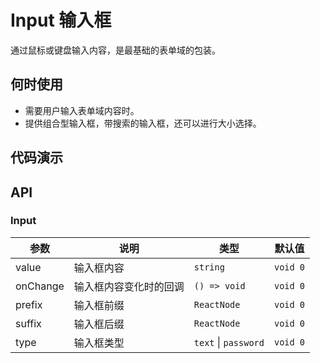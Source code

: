 
# Input 输入框

通过鼠标或键盘输入内容，是最基础的表单域的包装。

## 何时使用

- 需要用户输入表单域内容时。
- 提供组合型输入框，带搜索的输入框，还可以进行大小选择。

## 代码演示

<Usage src='/components/input/basic.tsx' title='基本' description='最简单的用法。' />
<Usage src='/components/input/addon-all.tsx' title='前缀和后缀' description='在输入框上添加前缀或后缀图标。' />
<Usage src='/components/input/password.tsx' title='密码框' description='密码框。' />

## API

### Input

| 参数     | 说明                   | 类型                 | 默认值   |
| -------- | ---------------------- | -------------------- | -------- |
| value    | 输入框内容             | `string`             | `void 0` |
| onChange | 输入框内容变化时的回调 | `() => void`         | `void 0` |
| prefix   | 输入框前缀             | `ReactNode`          | `void 0` |
| suffix   | 输入框后缀             | `ReactNode`          | `void 0` |
| type     | 输入框类型             | `text` \| `password` | `void 0` |
